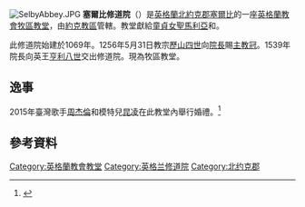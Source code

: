 {{Coord|53|47|04|N|1|04|05|W|region:GB-NYK_type:landmark_source:dewiki|display=title}}
[[File:SelbyAbbey.JPG|thumb]]
'''塞爾比修道院'''（{{lang-en|Selby Abbey}}）是[[英格蘭|英格蘭]][[北約克郡|北約克郡]][[塞爾比|塞爾比]]的一座[[英格蘭教會|英格蘭教會]][[牧區_(聖公宗)|牧區]][[教堂|教堂]]，由[[聖公會約克教區|約克教區]]管轄。教堂獻給[[童貞女聖馬利亞|童貞女聖馬利亞]]和{{link-en|巴黎的聖日耳曼|Germain of Paris}}。

此修道院始建於1069年。1256年5月31日教宗[[歷山四世|歷山四世]]向[[修道院長|院長]]賜[[主教冠|主教冠]]。1539年院長向英王[[亨利八世|亨利八世]]交出修道院。現為牧區教堂。

==逸事==
2015年臺灣歌手[[周杰倫|周杰倫]]和模特兒[[昆凌|昆凌]]在此教堂內舉行婚禮。<ref>{{Cite web |url=http://www.ct.org.tw/news/detail/2015-00212 |title=周杰倫夢幻婚禮 千年教堂塞爾比修道院 |access-date=2015-01-20 |archive-date=2015-02-09 |archive-url=https://web.archive.org/web/20150209075305/http://ct.org.tw/news/detail/2015-00212 }}</ref>

==參考資料==
{{reflist}}
{{Commons category|Selby Abbey}}

[[Category:英格蘭教會教堂|Category:英格蘭教會教堂]]
[[Category:英格兰修道院|Category:英格兰修道院]]
[[Category:北约克郡|Category:北约克郡]]